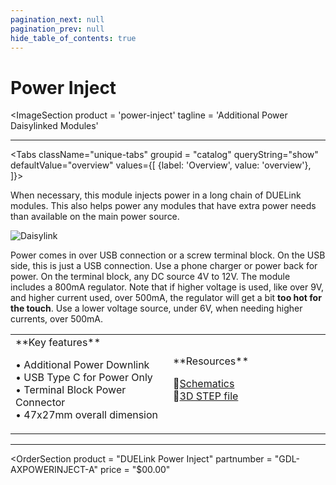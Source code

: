 ```yaml
---
pagination_next: null
pagination_prev: null
hide_table_of_contents: true
---
```



# Power Inject

<ImageSection
    product = 'power-inject'
    tagline = 'Additional Power Daisylinked Modules'
></ImageSection>

---

<Tabs className="unique-tabs" groupid = "catalog" queryString="show" defaultValue="overview"
  values={[
    {label: 'Overview', value: 'overview'},
  ]}>

<TabItem value="overview">

When necessary, this module injects power in a long chain of DUELink modules. This also helps power any modules that have extra power needs than available on the main power source.

![Daisylink](pathname:///img/daisylink.png)

Power comes in over USB connection or a screw terminal block. On the USB side, this is just a USB connection. Use a phone charger or power back for power. On the terminal block, any DC source 4V to 12V. The module includes a 800mA regulator. Note that if higher voltage is used, like over 9V, and higher current used, over 500mA, the regulator will get a bit **too hot for the touch**. Use a lower voltage source, under 6V,  when needing higher currents, over 500mA.

<table><td width='50%'>
**Key features**

• Additional Power Downlink<br/>
• USB Type C for Power Only<br/>
• Terminal Block Power Connector<br/>
• 47x27mm overall dimension<br/>

</td><td width='50%'>
**Resources**

📄[Schematics](pathname:///sch/gdl-axpowerinject-a.pdf)<br/>
🔩[3D STEP file](pathname:///3d/gdl-axpowerinject-a.step)<br/>

</td></table>
</TabItem>
</Tabs>

---

<OrderSection
    product = "DUELink Power Inject"
    partnumber = "GDL-AXPOWERINJECT-A"
    price = "$00.00"
></OrderSection>
